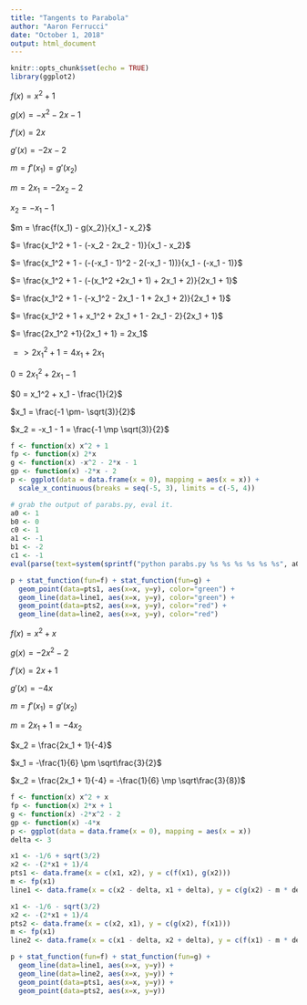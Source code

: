 ```yaml
---
title: "Tangents to Parabola"
author: "Aaron Ferrucci"
date: "October 1, 2018"
output: html_document
---
```


```r
knitr::opts_chunk$set(echo = TRUE)
library(ggplot2)
```

$f(x) = x^2 + 1$

$g(x) = -x^2 - 2x - 1$

$f'(x) = 2x$

$g'(x) = -2x - 2$

$m = f'(x_1) = g'(x_2)$

$m = 2x_1 = -2x_2 - 2$

$x_2 = -x_1 - 1$

$m = \frac{f(x_1) - g(x_2)}{x_1 - x_2}$

$= \frac{x_1^2 + 1 - (-x_2 - 2x_2 - 1)}{x_1 - x_2}$

$= \frac{x_1^2 + 1 - (-(-x_1 - 1)^2 - 2(-x_1 - 1))}{x_1 - (-x_1 - 1)}$

$= \frac{x_1^2 + 1 - (-(x_1^2 +2x_1 + 1) + 2x_1 + 2)}{2x_1 + 1}$

$= \frac{x_1^2 + 1 - (-x_1^2 - 2x_1 - 1 + 2x_1 + 2)}{2x_1 + 1}$

$= \frac{x_1^2 + 1 + x_1^2 + 2x_1 + 1 - 2x_1 - 2}{2x_1 + 1}$

$= \frac{2x_1^2 +1}{2x_1 + 1} = 2x_1$

$=> 2x_1^2 + 1 = 4x_1 + 2x_1$

$0 = 2x_1^2 + 2x_1 - 1$

$0 = x_1^2 + x_1 - \frac{1}{2}$

$x_1 = \frac{-1 \pm- \sqrt(3)}{2}$

$x_2 = -x_1 - 1 = \frac{-1 \mp \sqrt(3)}{2}$


```r
f <- function(x) x^2 + 1
fp <- function(x) 2*x
g <- function(x) -x^2 - 2*x - 1
gp <- function(x) -2*x - 2
p <- ggplot(data = data.frame(x = 0), mapping = aes(x = x)) +
  scale_x_continuous(breaks = seq(-5, 3), limits = c(-5, 4))

# grab the output of parabs.py, eval it.
a0 <- 1
b0 <- 0
c0 <- 1
a1 <- -1
b1 <- -2
c1 <- -1
eval(parse(text=system(sprintf("python parabs.py %s %s %s %s %s %s", a0, b0, c0, a1, b1, c1), intern=T)))

p + stat_function(fun=f) + stat_function(fun=g) +
  geom_point(data=pts1, aes(x=x, y=y), color="green") +
  geom_line(data=line1, aes(x=x, y=y), color="green") +
  geom_point(data=pts2, aes(x=x, y=y), color="red") +
  geom_line(data=line2, aes(x=x, y=y), color="red")

```

$f(x) = x^2 + x$

$g(x) = -2x^2 - 2$

$f'(x) = 2x + 1$

$g'(x) = -4x$

$m = f'(x_1) = g'(x_2)$

$m = 2x_1 +1 = -4x_2$

$x_2 = \frac{2x_1 + 1}{-4}$

$x_1 = -\frac{1}{6} \pm \sqrt\frac{3}{2}$

$x_2 = \frac{2x_1 + 1}{-4} = -\frac{1}{6} \mp \sqrt\frac{3}{8})$


```r
f <- function(x) x^2 + x
fp <- function(x) 2*x + 1
g <- function(x) -2*x^2 - 2
gp <- function(x) -4*x
p <- ggplot(data = data.frame(x = 0), mapping = aes(x = x))
delta <- 3

x1 <- -1/6 + sqrt(3/2)
x2 <- -(2*x1 + 1)/4
pts1 <- data.frame(x = c(x1, x2), y = c(f(x1), g(x2)))
m <- fp(x1)
line1 <- data.frame(x = c(x2 - delta, x1 + delta), y = c(g(x2) - m * delta, f(x1) + m * delta))

x1 <- -1/6 - sqrt(3/2)
x2 <- -(2*x1 + 1)/4
pts2 <- data.frame(x = c(x2, x1), y = c(g(x2), f(x1)))
m <- fp(x1)
line2 <- data.frame(x = c(x1 - delta, x2 + delta), y = c(f(x1) - m * delta, g(x2) + m * delta))

p + stat_function(fun=f) + stat_function(fun=g) +
  geom_line(data=line1, aes(x=x, y=y)) +
  geom_line(data=line2, aes(x=x, y=y)) +
  geom_point(data=pts1, aes(x=x, y=y)) +
  geom_point(data=pts2, aes(x=x, y=y))

```
